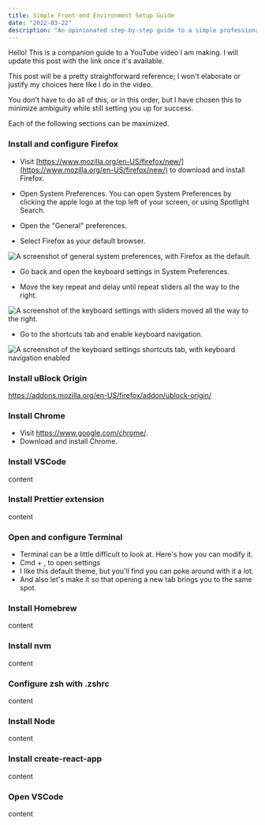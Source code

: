 ```yaml
---
title: Simple Front-end Environment Setup Guide
date: "2022-03-22"
description: "An opinionated step-by-step guide to a simple professional-grade front-end development environment for MacOS."
---
```


Hello! This is a companion guide to a YouTube video I am making. I will update this post with the link once it's available.

This post will be a pretty straightforward reference; I won't elaborate or justify my choices here like I do in the video.

You don't have to do all of this, or in this order, but I have chosen this to minimize ambiguity while still setting you up for success.

Each of the following sections can be maximized.

<Accordion allowMultipleExpanded allowZeroExpanded>
  <AccordionItem>
    <AccordionItemHeading>
      <AccordionItemButton>
        <h3>Install and configure Firefox</h3>
      </AccordionItemButton>
    </AccordionItemHeading>
    <AccordionItemPanel>

- Visit [https://www.mozilla.org/en-US/firefox/new/](https://www.mozilla.org/en-US/firefox/new/) to download and install Firefox.

- Open System Preferences. You can open System Preferences by clicking the apple logo at the top left of your screen, or using Spotlight Search.

- Open the "General" preferences.

- Select Firefox as your default browser.

![A screenshot of general system preferences, with Firefox as the default.](./default_browser.png)

- Go back and open the keyboard settings in System Preferences.

- Move the key repeat and delay until repeat sliders all the way to the right.

![A screenshot of the keyboard settings with sliders moved all the way to the right.](./key_repeat.png)

- Go to the shortcuts tab and enable keyboard navigation.

![A screenshot of the keyboard settings shortcuts tab, with keyboard navigation enabled](./keyboard_navigation.png)

</AccordionItemPanel>
  </AccordionItem>
  <AccordionItem>
    <AccordionItemHeading>
      <AccordionItemButton>
        <h3>Install uBlock Origin</h3>
      </AccordionItemButton>
    </AccordionItemHeading>
    <AccordionItemPanel>
      <a href="https://addons.mozilla.org/en-US/firefox/addon/ublock-origin/">https://addons.mozilla.org/en-US/firefox/addon/ublock-origin/</a>
    </AccordionItemPanel>
  </AccordionItem>
  <AccordionItem>
    <AccordionItemHeading>
      <AccordionItemButton>
        <h3>Install Chrome</h3>
      </AccordionItemButton>
    </AccordionItemHeading>
    <AccordionItemPanel>
      <ul>
        <li>Visit <a href="https://www.google.com/chrome/">https://www.google.com/chrome/</a>.</li>
        <li>Download and install Chrome.</li>
      </ul>
    </AccordionItemPanel>
  </AccordionItem>
  <AccordionItem>
    <AccordionItemHeading>
      <AccordionItemButton>
        <h3>Install VSCode</h3>
      </AccordionItemButton>
    </AccordionItemHeading>
    <AccordionItemPanel>content</AccordionItemPanel>
  </AccordionItem>
  <AccordionItem>
    <AccordionItemHeading>
      <AccordionItemButton>
        <h3>Install Prettier extension</h3>
      </AccordionItemButton>
    </AccordionItemHeading>
    <AccordionItemPanel>content</AccordionItemPanel>
  </AccordionItem>
  <AccordionItem>
    <AccordionItemHeading>
      <AccordionItemButton>
        <h3>Open and configure Terminal</h3>
      </AccordionItemButton>
    </AccordionItemHeading>
    <AccordionItemPanel>
      <ul>
        <li>Terminal can be a little difficult to look at. Here's how you can modify it.</li>
        <li>Cmd + , to open settings</li>
        <li>I like this default theme, but you'll find you can poke around with it a lot.</li>
        <li>And also let's make it so that opening a new tab brings you to the same spot.</li>
      </ul>
    </AccordionItemPanel>
  </AccordionItem>
  <AccordionItem>
    <AccordionItemHeading>
      <AccordionItemButton>
        <h3>Install Homebrew</h3>
      </AccordionItemButton>
    </AccordionItemHeading>
    <AccordionItemPanel>content</AccordionItemPanel>
  </AccordionItem>
  <AccordionItem>
    <AccordionItemHeading>
      <AccordionItemButton>
        <h3>Install nvm</h3>
      </AccordionItemButton>
    </AccordionItemHeading>
    <AccordionItemPanel>content</AccordionItemPanel>
  </AccordionItem>
  <AccordionItem>
    <AccordionItemHeading>
      <AccordionItemButton>
        <h3>Configure zsh with .zshrc</h3>
      </AccordionItemButton>
    </AccordionItemHeading>
    <AccordionItemPanel>content</AccordionItemPanel>
  </AccordionItem>
  <AccordionItem>
    <AccordionItemHeading>
      <AccordionItemButton>
        <h3>Install Node</h3>
      </AccordionItemButton>
    </AccordionItemHeading>
    <AccordionItemPanel>content</AccordionItemPanel>
  </AccordionItem>
  <AccordionItem>
    <AccordionItemHeading>
      <AccordionItemButton>
        <h3>Install create-react-app</h3>
      </AccordionItemButton>
    </AccordionItemHeading>
    <AccordionItemPanel>content</AccordionItemPanel>
  </AccordionItem>
  <AccordionItem>
    <AccordionItemHeading>
      <AccordionItemButton>
        <h3>Open VSCode</h3>
      </AccordionItemButton>
    </AccordionItemHeading>
    <AccordionItemPanel>content</AccordionItemPanel>
  </AccordionItem>
</Accordion>

